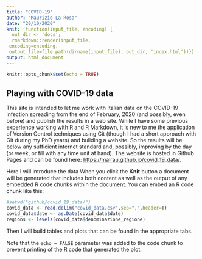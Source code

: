 ```yaml
---
title: "COVID-19"
author: "Maurizio La Rosa"
date: "20/10/2020"
knit: (function(input_file, encoding) {
  out_dir <- 'docs';
  rmarkdown::render(input_file,
 encoding=encoding,
 output_file=file.path(dirname(input_file), out_dir, 'index.html'))})
output: html_document
---
```


```r
knitr::opts_chunk$set(echo = TRUE)
```

## Playing with COVID-19 data

This site is intended to let me work with Italian data on the COVID-19 infection spreading from the end of February, 2020 (and possibly, even before) and publish the results in a web site. 
While I have some previous experience working with R and R Markdown, it is new to me the application of Version Control techniques using Git (though I had a short approach with Git during my PhD years) and building a website.
So the results will be below any sufficient internet standard and, possibly, improving by the day (or week, or fill with any time unit at hand). 
The website is hosted in Github Pages and can be found here: <https://malrau.github.io/covid_19_data/>.

Here I will introduce the data When you click the **Knit** button a document will be generated that includes both content as well as the output of any embedded R code chunks within the document. You can embed an R code chunk like this:

```r
#setwd("github/covid_19_data/")
covid_data <- read.delim("covid_data.csv",sep=",",header=T)
covid_data$date <- as.Date(covid_data$date)
regions <- levels(covid_data$denominazione_regione)

```

Then I will build tables and plots that can be found in the appropriate tabs.

Note that the `echo = FALSE` parameter was added to the code chunk to prevent printing of the R code that generated the plot.

